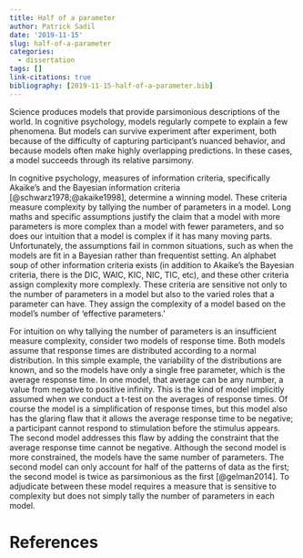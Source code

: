 ```yaml
---
title: Half of a parameter
author: Patrick Sadil
date: '2019-11-15'
slug: half-of-a-parameter
categories:
  - dissertation
tags: []
link-citations: true
bibliography: [2019-11-15-half-of-a-parameter.bib]
---
```


Science produces models that provide parsimonious descriptions of the world. In cognitive psychology, models regularly compete to explain a few phenomena. But models can survive experiment after experiment, both because of the difficulty of capturing participant's nuanced behavior, and because models often make highly overlapping predictions. In these cases, a model succeeds through its relative parsimony. 

In cognitive psychology, measures of information criteria, specifically Akaike's and the Bayesian information criteria [@schwarz1978;@akaike1998], determine a winning model. These criteria measure complexity by tallying the number of parameters in a model. Long maths and specific assumptions justify the claim that a model with more parameters is more complex than a model with fewer parameters, and so does our intuition that a model is complex if it has many moving parts. Unfortunately, the assumptions fail in common situations, such as when the models are fit in a Bayesian rather than frequentist setting. An alphabet soup of other information criteria exists (in addition to Akaike's the Bayesian criteria, there is the DIC, WAIC, KIC, NIC, TIC, etc), and these other criteria assign complexity more complexly. These criteria are sensitive not only to the number of parameters in a model but also to the varied roles that a parameter can have. They assign the complexity of a model based on the model's number of 'effective parameters.' 

For intuition on why tallying the number of parameters is an insufficient measure complexity, consider two models of response time. Both models assume that response times are distributed according to a normal distribution. In this simple example, the variability of the distributions are known, and so the models have only a single free parameter, which is the average response time. In one model, that average can be any number, a value from negative to positive infinity. This is the kind of model implicitly assumed when we conduct a t-test on the averages of response times. Of course the model is a simplification of response times, but this model also has the glaring flaw that it allows the average response time to be negative; a participant cannot respond to stimulation before the stimulus appears. The second model addresses this flaw by adding the constraint that the average response time cannot be negative. Although the second model is more constrained, the models have the same number of parameters. The second model can only account for half of the patterns of data as the first; the second model is twice as parsimonious as the first [@gelman2014]. To adjudicate between these model requires a measure that is sensitive to complexity but does not simply tally the number of parameters in each model.

# References

